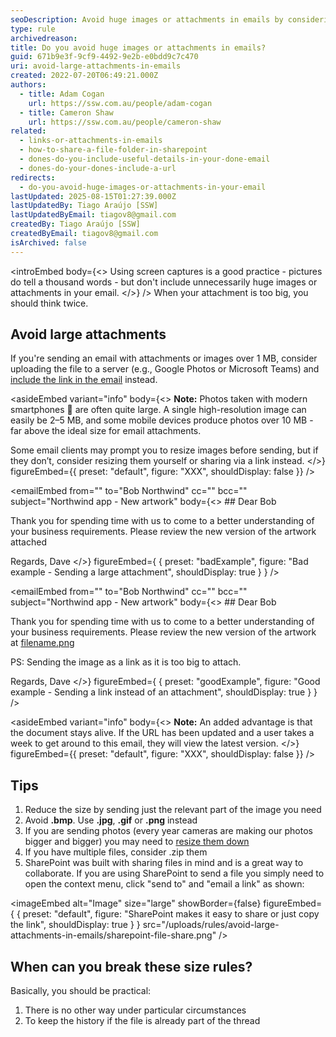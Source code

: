 ```yaml
---
seoDescription: Avoid huge images or attachments in emails by considering alternative methods to share large files, such as sending a URL or sharing through SharePoint.
type: rule
archivedreason:
title: Do you avoid huge images or attachments in emails?
guid: 671b9e3f-9cf9-4492-9e2b-e0bdd9c7c470
uri: avoid-large-attachments-in-emails
created: 2022-07-20T06:49:21.000Z
authors:
  - title: Adam Cogan
    url: https://ssw.com.au/people/adam-cogan
  - title: Cameron Shaw
    url: https://ssw.com.au/people/cameron-shaw
related:
  - links-or-attachments-in-emails
  - how-to-share-a-file-folder-in-sharepoint
  - dones-do-you-include-useful-details-in-your-done-email
  - dones-do-your-dones-include-a-url
redirects:
  - do-you-avoid-huge-images-or-attachments-in-your-email
lastUpdated: 2025-08-15T01:27:39.000Z
lastUpdatedBy: Tiago Araújo [SSW]
lastUpdatedByEmail: tiagov8@gmail.com
createdBy: Tiago Araújo [SSW]
createdByEmail: tiagov8@gmail.com
isArchived: false
---
```


<introEmbed
  body={<>
Using screen captures is a good practice - pictures do tell a thousand words - but don't include unnecessarily huge images or attachments in your email.
  </>}
/>
When your attachment is too big, you should think twice.

## Avoid large attachments

If you're sending an email with attachments or images over 1 MB, consider uploading the file to a server (e.g., Google Photos or Microsoft Teams) and [include the link in the email](/links-or-attachments-in-emails) instead.

<asideEmbed
  variant="info"
  body={<>
    **Note:** Photos taken with modern smartphones 📱 are often quite large. A single high-resolution image can easily be 2–5 MB, and some mobile devices produce photos over 10 MB - far above the ideal size for email attachments.

Some email clients may prompt you to resize images before sending, but if they don’t, consider resizing them yourself or sharing via a link instead.
  </>}
  figureEmbed={{
    preset: "default",
    figure: "XXX",
    shouldDisplay: false
  }}
/>

<emailEmbed
  from=""
  to="Bob Northwind"
  cc=""
  bcc=""
  subject="Northwind app - New artwork"
  body={<>
    ## Dear Bob

Thank you for spending time with us to come to a better understanding of your business requirements. Please review the new version of the artwork attached

Regards,
Dave
  </>}
  figureEmbed={ {
    preset: "badExample",
    figure: "Bad example - Sending a large attachment",
    shouldDisplay: true
  } }
/>

<emailEmbed
  from=""
  to="Bob Northwind"
  cc=""
  bcc=""
  subject="Northwind app - New artwork"
  body={<>
    ## Dear Bob

Thank you for spending time with us to come to a better understanding of your business requirements. Please review the new version of the artwork at [filename.png](https://northwind365.com/images/Group%2013.png)

PS: Sending the image as a link as it is too big to attach.

Regards,
Dave
  </>}
  figureEmbed={ {
    preset: "goodExample",
    figure: "Good example - Sending a link instead of an attachment",
    shouldDisplay: true
  } }
/>

<asideEmbed
  variant="info"
  body={<>
    **Note:** An added advantage is that the document stays alive. If the URL has been updated and a user takes a week to get around to this email, they will view the latest version.
  </>}
  figureEmbed={{
    preset: "default",
    figure: "XXX",
    shouldDisplay: false
  }}
/>

## Tips

1. Reduce the size by sending just the relevant part of the image you need
2. Avoid **.bmp**. Use **.jpg**, **.gif** or **.png** instead
3. If you are sending photos (every year cameras are making our photos bigger and bigger) you may need to [resize them down](https://imagecompressor.com/)
4. If you have multiple files, consider .zip them
5. SharePoint was built with sharing files in mind and is a great way to collaborate. If you are using SharePoint to send a file you simply need to open the context menu, click "send to" and "email a link" as shown:

  
<imageEmbed
  alt="Image"
  size="large"
  showBorder={false}
  figureEmbed={ {
    preset: "default",
    figure: "SharePoint makes it easy to share or just copy the link",
    shouldDisplay: true
  } }
  src="/uploads/rules/avoid-large-attachments-in-emails/sharepoint-file-share.png"
/>

## When can you break these size rules?

Basically, you should be practical:

1. There is no other way under particular circumstances
2. To keep the history if the file is already part of the thread
